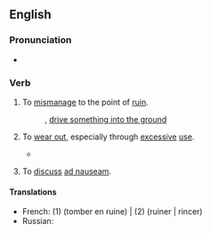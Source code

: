 ==English==

===Pronunciation===
* {{audio|en|En-au-run into the ground.ogg|Audio (AU)}}

===Verb===
{{en-verb|run<,,ran,run> into the ground}}

# {{lb|en|transitive|idiomatic}} To [[mismanage]] to the point of [[ruin]].
#: {{ux|en|Although he has an MBA from Harvard, he still '''ran''' the company '''into the ground'''.}}
#: {{syn|en|drive into the ground}}, [[drive something into the ground]]
# {{lb|en|transitive|idiomatic}} To [[wear out]], especially through [[excessive]] [[use]].
#: {{ux|en|I figure this car has a few more years left in it and I intend to '''run''' it '''into the ground''' before purchasing another.}}
#* {{quote-journal
|en
|date=January 5, 2011
|author=Jonathan Stevenson
|title=Arsenal 0 - 0 Man City
|work=BBC
|url=http://news.bbc.co.uk/sport2/hi/football/eng_prem/9331164.stm
|page=
|passage=City sent on Adam Johnson for the ineffective Jo and the Englishman at least gave notice that he wanted to run at the Arsenal defence, but his team-mates had been '''run into the ground''' by then and no-one could get up in support of the winger.}}
# {{lb|en|transitive|idiomatic}} To [[discuss]] [[ad nauseam]].
#: {{ux|en|You’ve '''run''' the upcoming election '''into the ground''' and I simply won’t listen to another word about it.}}

====Translations====
{{trans-top|To wear out, especially through excessive use}}
* French: (1) {{t-check|fr|laisser se détériorer}} (tomber en ruine) | (2) {{t-check|fr|user à fond }} (ruiner | rincer)
* Russian: {{t+|ru|загнать}}
{{trans-mid}}
{{trans-bottom}}
